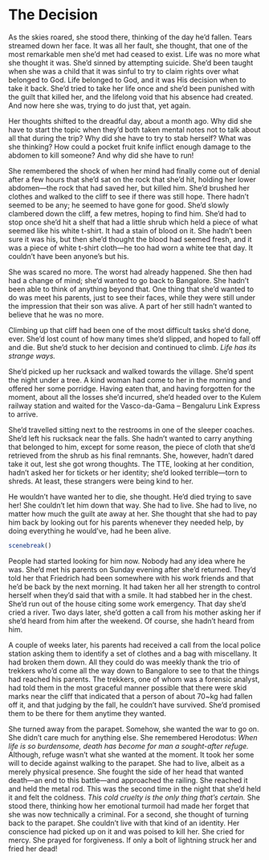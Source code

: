 # The Decision

As the skies roared, she stood there, thinking of the day he’d fallen. Tears streamed down her face. It was all her fault, she thought, that one of the most remarkable men she’d met had ceased to exist. Life was no more what she thought it was. She’d sinned by attempting suicide. She’d been taught when she was a child that it was sinful to try to claim rights over what belonged to God. Life belonged to God, and it was His decision when to take it back. She’d tried to take her life once and she’d been punished with the guilt that killed her, and the lifelong void that his absence had created. And now here she was, trying to do just that, yet again.

Her thoughts shifted to the dreadful day, about a month ago. Why did she have to start the topic when they’d both taken mental notes not to talk about all that during the trip? Why did she have to try to stab herself? What was she thinking? How could a pocket fruit knife inflict enough damage to the abdomen to kill someone? And why did she have to run!

She remembered the shock of when her mind had finally come out of denial after a few hours that she’d sat on the rock that she’d hit, holding her lower abdomen---the rock that had saved her, but killed him. She’d brushed her clothes and walked to the cliff to see if there was still hope. There hadn’t seemed to be any; he seemed to have gone for good. She’d slowly clambered down the cliff, a few metres, hoping to find him. She’d had to stop once she’d hit a shelf that had a little shrub which held a piece of what seemed like his white t-shirt. It had a stain of blood on it. She hadn’t been sure it was his, but then she’d thought the blood had seemed fresh, and it was a piece of white t-shirt cloth---he too had worn a white tee that day. It couldn’t have been anyone’s but his.

She was scared no more. The worst had already happened. She then had had a change of mind; she’d wanted to go back to Bangalore. She hadn’t been able to think of anything beyond that. One thing that she’d wanted to do was meet his parents, just to see their faces, while they were still under the impression that their son was alive. A part of her still hadn’t wanted to believe that he was no more.

Climbing up that cliff had been one of the most difficult tasks she’d done, ever. She’d lost count of how many times she’d slipped, and hoped to fall off and die. But she'd stuck to her decision and continued to climb. _Life has its strange ways._

She’d picked up her rucksack and walked towards the village. She’d spent the night under a tree. A kind woman had come to her in the morning and offered her some porridge. Having eaten that, and having forgotten for the moment, about all the losses she’d incurred, she’d headed over to the Kulem railway station and waited for the Vasco-da-Gama -- Bengaluru Link Express to arrive.

She’d travelled sitting next to the restrooms in one of the sleeper coaches. She’d left his rucksack near the falls. She hadn’t wanted to carry anything that belonged to him, except for some reason, the piece of cloth that she’d retrieved from the shrub as his final remnants. She, however, hadn’t dared take it out, lest she got wrong thoughts. The TTE, looking at her condition, hadn’t asked her for tickets or her identity; she’d looked terrible---torn to shreds. At least, these strangers were being kind to her.

He wouldn’t have wanted her to die, she thought. He’d died trying to save her! She couldn’t let him down that way. She had to live. She had to live, no matter how much the guilt ate away at her. She thought that she had to pay him back by looking out for his parents whenever they needed help, by doing everything he would’ve, had he been alive.
```r
scenebreak()
```
People had started looking for him now. Nobody had any idea where he was. She’d met his parents on Sunday evening after she’d returned. They’d told her that Friedrich had been somewhere with his work friends and that he’d be back by the next morning. It had taken her all her strength to control herself when they’d said that with a smile. It had stabbed her in the chest. She’d run out of the house citing some work emergency. That day she’d cried a river. Two days later, she’d gotten a call from his mother asking her if she’d heard from him after the weekend. Of course, she hadn’t heard from him.

A couple of weeks later, his parents had received a call from the local police station asking them to identify a set of clothes and a bag with miscellany. It had broken them down. All they could do was meekly thank the trio of trekkers who’d come all the way down to Bangalore to see to that the things had reached his parents. The trekkers, one of whom was a forensic analyst, had told them in the most graceful manner possible that there were skid marks near the cliff that indicated that a person of about 70~kg had fallen off it, and that judging by the fall, he couldn’t have survived. She’d promised them to be there for them anytime they wanted.

She turned away from the parapet. Somehow, she wanted the war to go on. She didn’t care much for anything else. She remembered Herodotus: _When life is so burdensome, death has become for man a sought-after refuge._ Although, refuge wasn’t what she wanted at the moment. It took her some will to decide against walking to the parapet. She had to live, albeit as a merely physical presence. She fought the side of her head that wanted death---an end to this battle---and approached the railing. She reached it and held the metal rod. This was the second time in the night that she’d held it and felt the coldness. _This cold cruelty is the only thing that’s certain._ She stood there, thinking how her emotional turmoil had made her forget that she was now technically a criminal. For a second, she thought of turning back to the parapet. She couldn’t live with that kind of an identity. Her conscience had picked up on it and was poised to kill her. She cried for mercy. She prayed for forgiveness. If only a bolt of lightning struck her and fried her dead!
